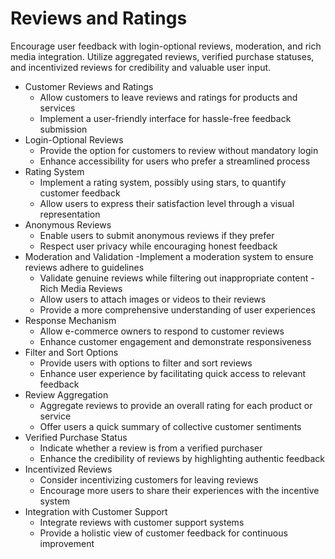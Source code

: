 # **Reviews and Ratings**
Encourage user feedback with login-optional reviews, moderation, and rich media integration. Utilize aggregated reviews, verified purchase statuses, and incentivized reviews for credibility and valuable user input.

- Customer Reviews and Ratings
    - Allow customers to leave reviews and ratings for products and services
    - Implement a user-friendly interface for hassle-free feedback submission
- Login-Optional Reviews
    - Provide the option for customers to review without mandatory login
    - Enhance accessibility for users who prefer a streamlined process
- Rating System
    - Implement a rating system, possibly using stars, to quantify customer feedback
    - Allow users to express their satisfaction level through a visual representation
- Anonymous Reviews
    - Enable users to submit anonymous reviews if they prefer
    - Respect user privacy while encouraging honest feedback
- Moderation and Validation
    -Implement a moderation system to ensure reviews adhere to guidelines
    - Validate genuine reviews while filtering out inappropriate content
-Rich Media Reviews
    - Allow users to attach images or videos to their reviews
    - Provide a more comprehensive understanding of user experiences
- Response Mechanism
    - Allow e-commerce owners to respond to customer reviews
    - Enhance customer engagement and demonstrate responsiveness
- Filter and Sort Options
    - Provide users with options to filter and sort reviews
    - Enhance user experience by facilitating quick access to relevant feedback
- Review Aggregation
    - Aggregate reviews to provide an overall rating for each product or service
    - Offer users a quick summary of collective customer sentiments
- Verified Purchase Status
    - Indicate whether a review is from a verified purchaser
    - Enhance the credibility of reviews by highlighting authentic feedback
- Incentivized Reviews
    - Consider incentivizing customers for leaving reviews
    - Encourage more users to share their experiences with the incentive system
- Integration with Customer Support
    - Integrate reviews with customer support systems
    - Provide a holistic view of customer feedback for continuous improvement
